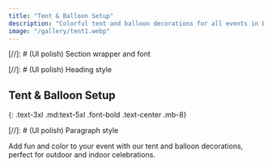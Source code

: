 ```yaml
---
title: "Tent & Balloon Setup"
description: "Colorful tent and balloon decorations for all events in Bangalore."
image: "/gallery/tent1.webp"
---
```


[//]: # (UI polish) Section wrapper and font
<section className="max-w-screen-lg mx-auto py-12 px-6 font-sans">

[//]: # (UI polish) Heading style
# Tent & Balloon Setup
{: .text-3xl .md:text-5xl .font-bold .text-center .mb-8}

[//]: # (UI polish) Paragraph style
<p className="text-lg text-gray-700 leading-relaxed mb-8">
Add fun and color to your event with our tent and balloon decorations, perfect for outdoor and indoor celebrations.
</p>

</section>
